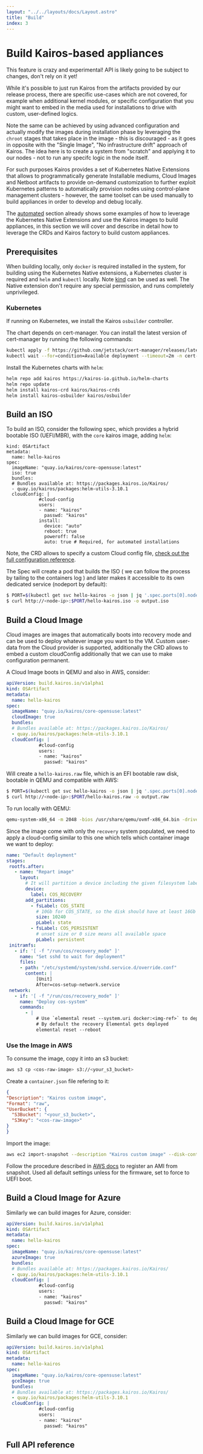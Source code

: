 ```yaml
---
layout: "../../layouts/docs/Layout.astro"
title: "Build"
index: 3
---
```



# Build Kairos-based appliances

<Info>
This feature is crazy and experimental! API is likely going to be subject to changes, don't rely on it yet!
</Info>

While it's possible to just run Kairos from the artifacts provided by our release process, there are specific use-cases which are not covered, for example when
additional kernel modules, or specific configuration that you might want to embed in the media used for installations to drive with custom, user-defined logics.

Note the same can be achieved by using advanced configuration and actually modify the images during installation phase by leveraging the `chroot` stages that takes place in the image - this is discouraged - as it goes in opposite with the "Single Image", "No infrastructure drift" approach of Kairos. The idea here is to create a system from "scratch" and applying it to our nodes - not to run any specifc logic in the node itself.

For such purposes Kairos provides a set of Kubernetes Native Extensions that allows to programmatically generate Installable mediums, Cloud Images and Netboot artifacts to provide on-demand customization to further exploit Kubernetes patterns to automatically provision nodes using control-plane management clusters - however, the same toolset can be used manually to build appliances in order to develop and debug locally.

The [automated](/installation/automated) section already shows some examples of how to leverage the Kubernetes Native Extensions and use the Kairos images to build appliances, in this section we will cover and describe in detail how to leverage the CRDs and Kairos factory to build custom appliances.

## Prerequisites

When building locally, only `docker` is required installed in the system, for building using the Kubernetes Native extensions, a Kubernetes cluster is required and `helm` and `kubectl` locally. Note [kind](https://github.com/kubernetes-sigs/kind) can be used as well. The Native extension don't require any special permission, and runs completely unprivileged.

### Kubernetes

If running on Kubernetes, we install the Kairos `osbuilder` controller.

The chart depends on cert-manager. You can install the latest version of cert-manager by running the following commands:

```bash
kubectl apply -f https://github.com/jetstack/cert-manager/releases/latest/download/cert-manager.yaml
kubectl wait --for=condition=Available deployment --timeout=2m -n cert-manager --all
```

Install the Kubernetes charts with `helm`:

```bash
helm repo add kairos https://kairos-io.github.io/helm-charts
helm repo update
helm install kairos-crd kairos/kairos-crds
helm install kairos-osbuilder kairos/osbuilder
```


## Build an ISO

To build an ISO, consider the following spec, which provides a hybrid bootable ISO (UEFI/MBR), with the `core` kairos image, adding `helm`:

```yamlapiVersion: build.kairos.io/v1alpha1
kind: OSArtifact
metadata:
  name: hello-kairos
spec:
  imageName: "quay.io/kairos/core-opensuse:latest"
  iso: true
  bundles:
  # Bundles available at: https://packages.kairos.io/Kairos/
  - quay.io/kairos/packages:helm-utils-3.10.1
  cloudConfig: |
            #cloud-config
            users:
            - name: "kairos"
              passwd: "kairos"
            install:
              device: "auto"
              reboot: true
              poweroff: false
              auto: true # Required, for automated installations
```

Note, the CRD allows to specify a custom Cloud config file, [check out the full configuration reference](/reference/configuration).

The Spec will create a pod that builds the ISO ( we can follow the process by tailing to the containers log ) and later makes it accessible to its own dedicated service (nodeport by default):

```bash
$ PORT=$(kubectl get svc hello-kairos -o json | jq '.spec.ports[0].nodePort')
$ curl http://<node-ip>:$PORT/hello-kairos.iso -o output.iso
```

## Build a Cloud Image

Cloud images are images that automatically boots into recovery mode and can be used to deploy whatever image you want to the VM. 
Custom user-data from the Cloud provider is supported, additionally the CRD allows to embed a custom cloudConfig additionally that we can use to make configuration permanent.

A Cloud Image boots in QEMU and also in AWS, consider:

```yaml
apiVersion: build.kairos.io/v1alpha1
kind: OSArtifact
metadata:
  name: hello-kairos
spec:
  imageName: "quay.io/kairos/core-opensuse:latest"
  cloudImage: true
  bundles:
  # Bundles available at: https://packages.kairos.io/Kairos/
  - quay.io/kairos/packages:helm-utils-3.10.1
  cloudConfig: |
            #cloud-config
            users:
            - name: "kairos"
              passwd: "kairos"
```

Will create a `hello-kairos.raw` file, which is an EFI bootable raw disk, bootable in QEMU and compatible with AWS:

```bash
$ PORT=$(kubectl get svc hello-kairos -o json | jq '.spec.ports[0].nodePort')
$ curl http://<node-ip>:$PORT/hello-kairos.raw -o output.raw
```

To run locally with QEMU:

```bash
qemu-system-x86_64 -m 2048 -bios /usr/share/qemu/ovmf-x86_64.bin -drive if=virtio,media=disk,file=output.raw
```

Since the image come with only the `recovery` system populated, we need to apply a cloud-config similar to this one which tells which container image we want to deploy:

```yaml
name: "Default deployment"
stages:
 rootfs.after:
   - name: "Repart image"
     layout:
       # It will partition a device including the given filesystem label or part label (filesystem label matches first)
       device:
         label: COS_RECOVERY
       add_partitions:
         - fsLabel: COS_STATE
           # 10Gb for COS_STATE, so the disk should have at least 16Gb
           size: 10240
           pLabel: state
         - fsLabel: COS_PERSISTENT
           # unset size or 0 size means all available space
           pLabel: persistent
 initramfs:
   - if: '[ -f "/run/cos/recovery_mode" ]'
     name: "Set sshd to wait for deployment"
     files:
     - path: "/etc/systemd/system/sshd.service.d/override.conf"
       content: |
           [Unit]
           After=cos-setup-network.service
 network:
   - if: '[ -f "/run/cos/recovery_mode" ]'
     name: "Deploy cos-system"
     commands:
       - |
           # Use `elemental reset --system.uri docker:<img-ref>` to deploy a custom image
           # By default the recovery Elemental gets deployed
           elemental reset --reboot
```

### Use the Image in AWS


To consume the image, copy it into an s3 bucket:

```bash
aws s3 cp <cos-raw-image> s3://<your_s3_bucket>
```

Create a `container.json` file refering to it:

```json
{
"Description": "Kairos custom image",
"Format": "raw",
"UserBucket": {
  "S3Bucket": "<your_s3_bucket>",
  "S3Key": "<cos-raw-image>"
}
}
```

Import the image:

```bash
aws ec2 import-snapshot --description "Kairos custom image" --disk-container file://container.json
```

Follow the procedure described in [AWS docs](https://docs.aws.amazon.com/AWSEC2/latest/UserGuide/creating-an-ami-ebs.html#creating-launching-ami-from-snapshot) to register an AMI from snapshot. Used all default settings unless for the firmware, set to force to UEFI boot.

## Build a Cloud Image for Azure

Similarly we can build images for Azure, consider:

```yaml
apiVersion: build.kairos.io/v1alpha1
kind: OSArtifact
metadata:
  name: hello-kairos
spec:
  imageName: "quay.io/kairos/core-opensuse:latest"
  azureImage: true
  bundles:
  # Bundles available at: https://packages.kairos.io/Kairos/
  - quay.io/kairos/packages:helm-utils-3.10.1
  cloudConfig: |
            #cloud-config
            users:
            - name: "kairos"
              passwd: "kairos"
```
## Build a Cloud Image for GCE


Similarly we can build images for GCE, consider:

```yaml
apiVersion: build.kairos.io/v1alpha1
kind: OSArtifact
metadata:
  name: hello-kairos
spec:
  imageName: "quay.io/kairos/core-opensuse:latest"
  gceImage: true
  bundles:
  # Bundles available at: https://packages.kairos.io/Kairos/
  - quay.io/kairos/packages:helm-utils-3.10.1
  cloudConfig: |
            #cloud-config
            users:
            - name: "kairos"
              passwd: "kairos"
```

## Full API reference

